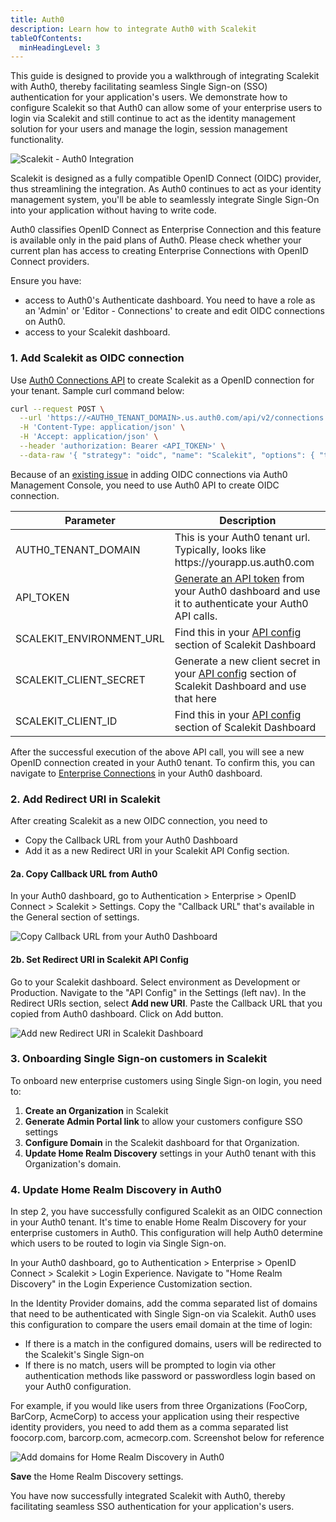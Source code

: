 ```yaml
---
title: Auth0
description: Learn how to integrate Auth0 with Scalekit
tableOfContents:
  minHeadingLevel: 3
---
```


This guide is designed to provide you a walkthrough of integrating Scalekit with Auth0, thereby facilitating seamless Single Sign-on (SSO) authentication for your application's users. We demonstrate how to configure Scalekit so that Auth0 can allow some of your enterprise users to login via Scalekit and still continue to act as the identity management solution for your users and manage the login, session management functionality.

![Scalekit - Auth0 Integration ](@/assets/docs/guides/auth-systems/auth0/0.png)


Scalekit is designed as a fully compatible OpenID Connect (OIDC) provider, thus streamlining the integration. As Auth0 continues to act as your identity management system, you'll be able to seamlessly integrate Single Sign-On into your application without having to write code.

<Aside>

 Auth0 classifies OpenID Connect as Enterprise Connection and this feature is available only in the paid plans of Auth0. Please check whether your current plan has access to creating Enterprise Connections with OpenID Connect providers.

</Aside>

Ensure you have:

- access to Auth0's Authenticate dashboard. You need to have a role as an 'Admin' or 'Editor - Connections' to create and edit OIDC connections on Auth0.
- access to your Scalekit dashboard.

### 1. Add Scalekit as OIDC connection

Use [Auth0 Connections API](https://auth0.com/docs/api/management/v2/connections/post-connections) to create Scalekit as a OpenID connection for your tenant. Sample curl command below:

```bash showLineNumbers=false wrap
curl --request POST \
  --url 'https://<AUTH0_TENANT_DOMAIN>.us.auth0.com/api/v2/connections' \
  -H 'Content-Type: application/json' \
  -H 'Accept: application/json' \
  --header 'authorization: Bearer <API_TOKEN>' \
  --data-raw '{ "strategy": "oidc", "name": "Scalekit", "options": { "type": "back_channel", "discovery_url": "<SCALEKIT_ENVIRONMENT_URL>/.well-known/openid-configuration", "client_secret" : "<SCALEKIT_CLIENT_SECRET>", "client_id" : "<SCALEKIT_CLIENT_ID>",  "scopes": "openid profile" } }'
```

<Aside type="caution">

Because of an [existing issue](https://community.auth0.com/t/creating-an-oidc-connection-fails-with-options-issuer-is-required-error/128189) in adding OIDC connections via Auth0 Management Console, you need to use Auth0 API to create OIDC connection.

</Aside>

| Parameter              | Description                                                                                                                                                                         |
| ---------------------- | ----------------------------------------------------------------------------------------------------------------------------------------------------------------------------------- |
| AUTH0_TENANT_DOMAIN    | This is your Auth0 tenant url. Typically, looks like https:<span></span>//yourapp.us.auth0.com                                                                                         |
| API_TOKEN              | [Generate an API token](https://auth0.com/docs/secure/tokens/access-tokens/management-api-access-tokens) from your Auth0 dashboard and use it to authenticate your Auth0 API calls. |
| SCALEKIT_ENVIRONMENT_URL       | Find this in your [API config](https://app.scalekit.com) section of Scalekit Dashboard                                                                                              |
| SCALEKIT_CLIENT_SECRET | Generate a new client secret in your [API config](https://app.scalekit.com) section of Scalekit Dashboard and use that here                                                         |
| SCALEKIT_CLIENT_ID    | Find this in your [API config](https://app.scalekit.com) section of Scalekit Dashboard                                                                                              |

After the successful execution of the above API call, you will see a new OpenID connection created in your Auth0 tenant. To confirm this, you can navigate to [Enterprise Connections](https://auth0.com/docs/authenticate/enterprise-connections#view-enterprise-connections) in your Auth0 dashboard.

### 2. Add Redirect URI in Scalekit

After creating Scalekit as a new OIDC connection, you need to

- Copy the Callback URL from your Auth0 Dashboard
- Add it as a new Redirect URI in your Scalekit API Config section.

#### 2a. Copy Callback URL from Auth0

In your Auth0 dashboard, go to Authentication > Enterprise > OpenID Connect > Scalekit > Settings.
Copy the "Callback URL" that's available in the General section of settings.

![Copy Callback URL from your Auth0 Dashboard](@/assets/docs/guides/auth-systems/auth0/1.png)

#### 2b. Set Redirect URI in Scalekit API Config

Go to your Scalekit dashboard. Select environment as Development or Production. Navigate to the "API Config" in the Settings (left nav). In the Redirect URIs section, select **Add new URI**. Paste the Callback URL that you copied from Auth0 dashboard. Click on Add button.

![Add new Redirect URI in Scalekit Dashboard](@/assets/docs/guides/auth-systems/auth0/2.png)


### 3. Onboarding Single Sign-on customers in Scalekit

To onboard new enterprise customers using Single Sign-on login, you need to:

1. **Create an Organization** in Scalekit
2. **Generate Admin Portal link** to allow your customers configure SSO settings
3. **Configure Domain** in the Scalekit dashboard for that Organization.
4. **Update Home Realm Discovery** settings in your Auth0 tenant with this Organization's domain.

### 4. Update Home Realm Discovery in Auth0

In step 2, you have successfully configured Scalekit as an OIDC connection in your Auth0 tenant. It's time to enable Home Realm Discovery for your enterprise customers in Auth0. This configuration will help Auth0 determine which users to be routed to login via Single Sign-on.

In your Auth0 dashboard, go to Authentication > Enterprise > OpenID Connect > Scalekit > Login Experience.
Navigate to "Home Realm Discovery" in the Login Experience Customization section.

In the Identity Provider domains, add the comma separated list of domains that need to be authenticated with Single Sign-on via Scalekit. Auth0 uses this configuration to compare the users email domain at the time of login:

- If there is a match in the configured domains, users will be redirected to the Scalekit's Single Sign-on
- If there is no match, users will be prompted to login via other authentication methods like password or passwordless login based on your Auth0 configuration.

For example, if you would like users from three Organizations (FooCorp, BarCorp, AcmeCorp) to access your application using their respective identity providers, you need to add them as a comma separated list foocorp.com, barcorp.com, acmecorp.com. Screenshot below for reference

![Add domains for Home Realm Discovery in Auth0](@/assets/docs/guides/auth-systems/auth0/3.png)

**Save** the Home Realm Discovery settings.

You have now successfully integrated Scalekit with Auth0, thereby facilitating seamless SSO authentication for your application's users.